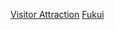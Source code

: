 {{日本行政區劃分類導航|觀光地}}
{{Commonscat|Visitor attractions in Fukui prefecture}}

[[Category:福井縣|Visitor Attraction]]
[[Category:日本各都道府縣旅遊景點|Fukui]]
